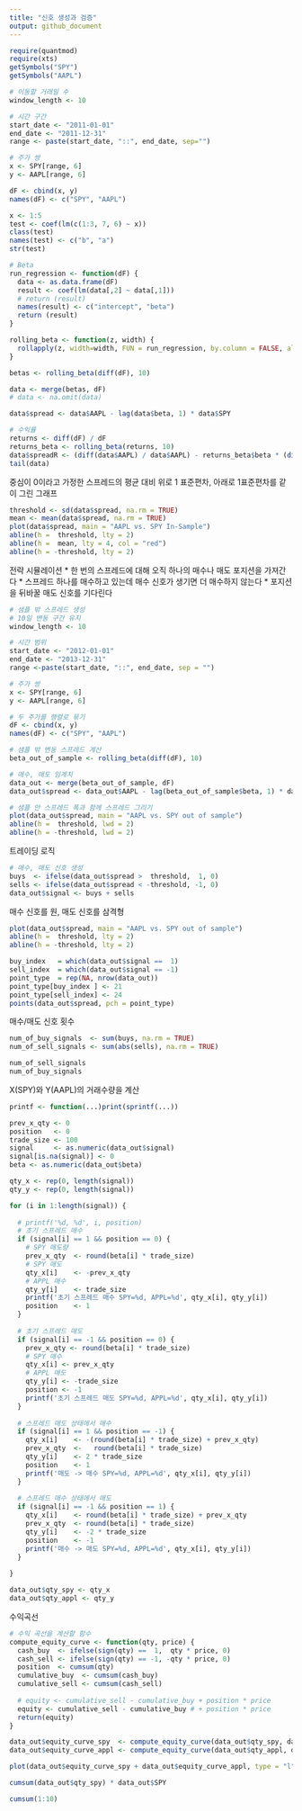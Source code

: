 ```yaml
---
title: "신호 생성과 검증"
output: github_document
---
```


```r
require(quantmod)
require(xts)
getSymbols("SPY")
getSymbols("AAPL")
```


```r
# 이동할 거래일 수
window_length <- 10

# 시간 구간
start_date <- "2011-01-01"
end_date <- "2011-12-31"
range <- paste(start_date, "::", end_date, sep="")

# 주가 쌍
x <- SPY[range, 6]
y <- AAPL[range, 6]

dF <- cbind(x, y)
names(dF) <- c("SPY", "AAPL")

x <- 1:5
test <- coef(lm(c(1:3, 7, 6) ~ x))
class(test)
names(test) <- c("b", "a")
str(test)

# Beta
run_regression <- function(dF) {
  data <- as.data.frame(dF)
  result <- coef(lm(data[,2] ~ data[,1]))
  # return (result)
  names(result) <- c("intercept", "beta")
  return (result)
}

rolling_beta <- function(z, width) {
  rollapply(z, width=width, FUN = run_regression, by.column = FALSE, align = "right")
}

betas <- rolling_beta(diff(dF), 10)

data <- merge(betas, dF)
# data <- na.omit(data)

data$spread <- data$AAPL - lag(data$beta, 1) * data$SPY

# 수익률
returns <- diff(dF) / dF
returns_beta <- rolling_beta(returns, 10)
data$spreadR <- (diff(data$AAPL) / data$AAPL) - returns_beta$beta * (diff(data$SPY) / data$SPY)
tail(data)
```

중심이 0이라고 가정한 스프레드의 평균 대비 위로 1 표준편차, 아래로 1표준편차를 같이 그린 그래프
```r
threshold <- sd(data$spread, na.rm = TRUE)
mean <- mean(data$spread, na.rm = TRUE)
plot(data$spread, main = "AAPL vs. SPY In-Sample")
abline(h =  threshold, lty = 2)
abline(h =  mean, lty = 4, col = "red")
abline(h = -threshold, lty = 2)
```

전략 시뮬레이션
* 한 번의 스프레드에 대해 오직 하나의 매수나 매도 포지션을 가져간다
* 스프레드 하나를 매수하고 있는데 매수 신호가 생기면 더 매수하지 않는다
* 포지션을 뒤바꿀 매도 신호를 기다린다
```r
# 샘플 밖 스프레드 생성
# 10일 변동 구간 유지
window_length <- 10

# 시간 범위
start_date <- "2012-01-01"
end_date <- "2013-12-31"
range <-paste(start_date, "::", end_date, sep = "")

# 주가 쌍
x <- SPY[range, 6]
y <- AAPL[range, 6]

# 두 주가를 행렬로 묶기
dF <- cbind(x, y)
names(dF) <- c("SPY", "AAPL")

# 샘플 밖 변동 스프레드 계산
beta_out_of_sample <- rolling_beta(diff(dF), 10)

# 매수, 매도 임계치
data_out <- merge(beta_out_of_sample, dF)
data_out$spread <- data_out$AAPL - lag(beta_out_of_sample$beta, 1) * data_out$SPY

# 샘플 안 스프레드 폭과 함께 스프레드 그리기
plot(data_out$spread, main = "AAPL vs. SPY out of sample")
abline(h =  threshold, lwd = 2)
abline(h = -threshold, lwd = 2)
```

트레이딩 로직
```r
# 매수, 매도 신호 생성
buys  <- ifelse(data_out$spread >  threshold,  1, 0)
sells <- ifelse(data_out$spread < -threshold, -1, 0)
data_out$signal <- buys + sells
```

매수 신호를 원, 매도 신호를 삼격형
```r
plot(data_out$spread, main = "AAPL vs. SPY out of sample")
abline(h =  threshold, lty = 2)
abline(h = -threshold, lty = 2)

buy_index   = which(data_out$signal ==  1)
sell_index  = which(data_out$signal == -1)
point_type  = rep(NA, nrow(data_out))
point_type[buy_index ] <- 21
point_type[sell_index] <- 24
points(data_out$spread, pch = point_type)
```

매수/매도 신호 횟수
```r
num_of_buy_signals  <- sum(buys, na.rm = TRUE)
num_of_sell_signals <- sum(abs(sells), na.rm = TRUE)

num_of_sell_signals
num_of_buy_signals
```

X(SPY)와 Y(AAPL)의 거래수량을 계산
```r
printf <- function(...)print(sprintf(...))

prev_x_qty <- 0
position   <- 0
trade_size <- 100
signal     <- as.numeric(data_out$signal)
signal[is.na(signal)] <- 0
beta <- as.numeric(data_out$beta)

qty_x <- rep(0, length(signal))
qty_y <- rep(0, length(signal))

for (i in 1:length(signal)) {
  
  # printf('%d, %d', i, position)
  # 초기 스프레드 매수
  if (signal[i] == 1 && position == 0) {
    # SPY 매도량
    prev_x_qty  <- round(beta[i] * trade_size)
    # SPY 매도
    qty_x[i]    <- -prev_x_qty
    # APPL 매수
    qty_y[i]    <- trade_size
    printf('초기 스프레드 매수 SPY=%d, APPL=%d', qty_x[i], qty_y[i])
    position    <- 1
  }
  
  # 초기 스프레드 매도
  if (signal[i] == -1 && position == 0) {
    prev_x_qty <- round(beta[i] * trade_size)
    # SPY 매수
    qty_x[i] <- prev_x_qty
    # APPL 매도
    qty_y[i] <- -trade_size
    position <- -1
    printf('초기 스프레드 매도 SPY=%d, APPL=%d', qty_x[i], qty_y[i])
  }
  
  # 스프레드 매도 상태에서 매수
  if (signal[i] == 1 && position == -1) {
    qty_x[i]    <- -(round(beta[i] * trade_size) + prev_x_qty)
    prev_x_qty  <-   round(beta[i] * trade_size)
    qty_y[i]    <- 2 * trade_size
    position    <- 1
    printf('매도 -> 매수 SPY=%d, APPL=%d', qty_x[i], qty_y[i])
  }
  
  # 스프레드 매수 상태에서 매도
  if (signal[i] == -1 && position == 1) {
    qty_x[i]    <- round(beta[i] * trade_size) + prev_x_qty
    prev_x_qty  <- round(beta[i] * trade_size)
    qty_y[i]    <- -2 * trade_size
    position    <- -1
    printf('매수 -> 매도 SPY=%d, APPL=%d', qty_x[i], qty_y[i])
  }
  
}

data_out$qty_spy <- qty_x
data_out$qty_appl <- qty_y
```

수익곡선
```r
# 수익 곡선을 계산할 함수
compute_equity_curve <- function(qty, price) {
  cash_buy  <- ifelse(sign(qty) ==  1,  qty * price, 0)
  cash_sell <- ifelse(sign(qty) == -1, -qty * price, 0)
  position  <- cumsum(qty)
  cumulative_buy  <- cumsum(cash_buy)
  cumulative_sell <- cumsum(cash_sell)
  
  # equity <- cumulative_sell - cumulative_buy + position * price
  equity <- cumulative_sell - cumulative_buy # + position * price
  return(equity)
}

data_out$equity_curve_spy  <- compute_equity_curve(data_out$qty_spy, data_out$SPY)
data_out$equity_curve_appl <- compute_equity_curve(data_out$qty_appl, data_out$AAPL)

plot(data_out$equity_curve_spy + data_out$equity_curve_appl, type = "l", main = "AAPL / SPY spread", ylab = "P&L")

cumsum(data_out$qty_spy) * data_out$SPY

```

```r
cumsum(1:10)
```

